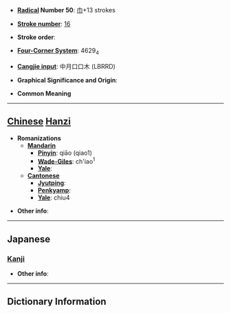 * '''[[Wiktionary:Chinese radical index| Radical]] Number 50''': [[Wiktionary:Chinese radical index 巾|巾]]+13 strokes

* '''[[Wiktionary:Chinese total strokes index|Stroke number]]''': [[Wiktionary:Chinese total strokes index 16|16]]

* '''Stroke order''': 

* '''[[Wiktionary:Chinese four corner index|Four-Corner System]]''': 4629<sub>4</sub>

* '''[[Wiktionary:Chinese Cangjie index|Cangjie input]]''': 中月口口木 (LBRRD)

* '''Graphical Significance and Origin''': 

* '''Common Meaning'''

----

== [[Chinese]] [[Hanzi]] ==

* '''Romanizations'''
** '''[[Mandarin]]'''
*** '''[[Pinyin]]''': qiāo (qiao1)
*** '''[[Wade-Giles]]''': ch'iao<sup>1</sup>
*** '''[[Yale]]''': 
** '''[[Cantonese]]'''
*** '''[[Jyutping]]''':
*** '''[[Penkyamp]]''': 
*** '''[[Yale]]''': chiu4

* '''Other info''': 

----

==Japanese==
===[[Kanji]]===
{{kanji|on readings=[[せう]] (seu), [[さう]] (sau), [[そう]] (sō)|kun readings=[[ずきん]] (zukin), [[はちまき]] (hachimaki)}}

* '''Other info''':  

----

== Dictionary Information ==

* KangXi: 0337.080
* Morobashi: 09102
* Dae Jaweon: 0644.100
* Hanyu Da Zidian: 10756.020

== Technical Information ==

* '''Unicode''':
** Hex: 5E67
** Decimal: 24167
* '''Big5''':
** Hex: E96B
** Decimal: 59755

[[fr:幧]]